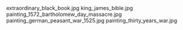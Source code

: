     
<PopImage className="float-right clear-right sm:m-1 sm:ml-4" src={JPG_extraordinary_black_book_jpg} alt="extraordinary_black_book.jpg">
	extraordinary_black_book.jpg
</PopImage>
<PopImage className="float-left clear-left sm:m-1 sm:mr-4" src={JPG_king_james_bible_jpg} alt="king_james_bible.jpg">
	king_james_bible.jpg
</PopImage>
<PopImage className="float-right clear-right sm:m-1 sm:ml-4" src={JPG_painting_1572_bartholomew_day_massacre_jpg} alt="painting_1572_bartholomew_day_massacre.jpg">
	painting_1572_bartholomew_day_massacre.jpg
</PopImage>
<PopImage className="float-left clear-left sm:m-1 sm:mr-4" src={JPG_painting_german_peasant_war_1525_jpg} alt="painting_german_peasant_war_1525.jpg">
	painting_german_peasant_war_1525.jpg
</PopImage>
<PopImage className="float-right clear-right sm:m-1 sm:ml-4" src={JPG_painting_thirty_years_war_jpg} alt="painting_thirty_years_war.jpg">
	painting_thirty_years_war.jpg
</PopImage>
